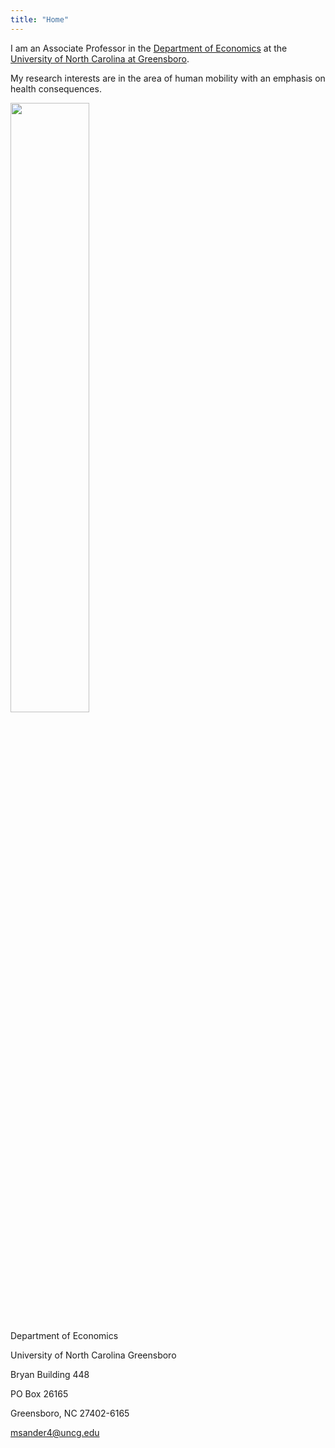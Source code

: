 ```yaml
---
title: "Home"
---
```


I am an Associate Professor in the [Department of Economics](economics.uncg.edu) at the [University of North Carolina at Greensboro](uncg.edu).

My research interests are in the area of human mobility with an emphasis on health consequences.

![](new_headshot.jpg){width="50%"}

Department of Economics

University of North Carolina Greensboro

Bryan Building 448

PO Box 26165

Greensboro, NC 27402-6165

[msander4\@uncg.edu](mailto:msander4@uncg.edu)
